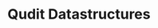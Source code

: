 ---
title: "Qudit Datastructures"
publishedAt: "2025-03-16"
summary: "Puchasing individual components of an automatic watch and assembling a custom build"
images:
- "/images/projects/datastruc/datastruc1.gif"
team:
- name: "Mark Deaconu"
  role: "Software Engineer"
  avatar: "/images/avatar.jpg"
  linkedIn: "https://www.linkedin.com/in/mark-deaconu-621b44220/"
link: "https://cordax.io/"
---